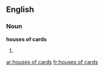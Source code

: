==English==

===Noun===
'''houses of cards'''

# {{plural of|house of cards}}

[[ar:houses of cards]]
[[fr:houses of cards]]